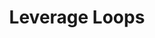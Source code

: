 ---
title: "Leverage Loops"
description: "Technical details of leverage loop mechanics"
icon: "arrows-rotate"
---
